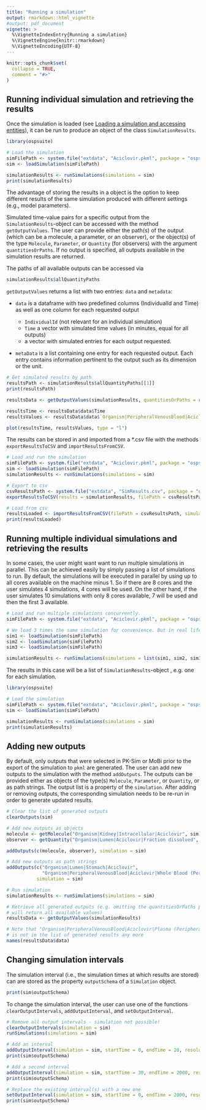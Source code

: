 ```yaml
---
title: "Running a simulation"
output: rmarkdown::html_vignette
#output: pdf_document
vignette: >
  %\VignetteIndexEntry{Running a simulation}
  %\VignetteEngine{knitr::rmarkdown}
  %\VignetteEncoding{UTF-8}
---
```


```r
knitr::opts_chunk$set(
  collapse = TRUE,
  comment = "#>"
)
```

## Running individual simulation and retrieving the results
Once the simulation is loaded (see [Loading a simulation and accessing entities](load-get.html)), it can be run to produce an object of the class `SimulationResults`.

```r
library(ospsuite)

# Load the simulation
simFilePath <- system.file("extdata", "Aciclovir.pkml", package = "ospsuite")
sim <- loadSimulation(simFilePath)

simulationResults <- runSimulations(simulations = sim)
print(simulationResults)
```

The advantage of storing the results in a object is the option to keep different results of the same simulation produced with different settings (e.g., model parameters).

Simulated time-value pairs for a specific output from the `SimulationResults`-object can be accessed with the method `getOutputValues`. The user can provide either the path(s) of the output (which can be a molecule, a parameter, or an observer), or the object(s) of the type `Molecule`, `Parameter`, or `Quantity` (for observers) with the argument `quantitiesOrPaths`. If no output is specified, all outputs available in the simulation results are returned.

The paths of all available outputs can be accessed via

```r
simulationResults$allQuantityPaths
```

`getOutputValues` returns a list with two entries: `data` and `metadata`:

 * `data` is a dataframe with two predefined columns (IndividualId and Time) as well as one column for each requested output

     * `IndividualId` (not relevant for an individual simulation)
     * `Time` a vector with simulated time values (in minutes, equal for all outputs) 
     *  a vector with simulated entries for each output requested.

  * `metaData` is a list containing one entry for each requested output. Each entry contains information pertinent to the output such as its dimension or the unit.


```r
# Get simulated results by path
resultsPath <- simulationResults$allQuantityPaths[[1]]
print(resultsPath)

resultsData <- getOutputValues(simulationResults, quantitiesOrPaths = resultsPath)

resultsTime <- resultsData$data$Time
resultsValues <- resultsData$data$`Organism|PeripheralVenousBlood|Aciclovir|Plasma (Peripheral Venous Blood)`

plot(resultsTime, resultsValues, type = "l")
```

The results can be stored in and imported from a *.csv file with the methods `exportResultsToCSV` and `importResultsFromCSV`.

```r
# Load and run the simulation
simFilePath <- system.file("extdata", "Aciclovir.pkml", package = "ospsuite")
sim <- loadSimulation(simFilePath)
simulationResults <- runSimulations(simulations = sim)

# Export to csv
csvResultsPath <- system.file("extdata", "SimResults.csv", package = "ospsuite")
exportResultsToCSV(results = simulationResults, filePath = csvResultsPath)

# Load from csv
resultsLoaded <- importResultsFromCSV(filePath = csvResultsPath, simulation = sim)
print(resultsLoaded)
```

## Running multiple individual simulations and retrieving the results
In some cases, the user might want want to run multiple simulations in parallel. This can be achieved easily by simply passing a list of simulations to run.
By default, the simulations will be executed in parallel by using up to all cores available on the machine minus 1. So if there are 8 cores and the user simulates 4 simulations, 
4 cores will be used. On the other hand, if the user simulates 10 simulations with only 8 cores available, 7 will be used and then the first 3 available.

```r
# Load and run multiple simulations concurrently. 
simFilePath <- system.file("extdata", "Aciclovir.pkml", package = "ospsuite")

# We load 3 times the same simulation for convenience. But in real life scenarios, they would be different simulations
sim1 <- loadSimulation(simFilePath)
sim2 <- loadSimulation(simFilePath)
sim3 <- loadSimulation(simFilePath)

simulationResults <- runSimulations(simulations = list(sim1, sim2, sim3))
```

The results in this case will be a list of `SimulationResults`-object , e.g. one for each simulation.

```r
library(ospsuite)

# Load the simulation
simFilePath <- system.file("extdata", "Aciclovir.pkml", package = "ospsuite")
sim <- loadSimulation(simFilePath)

simulationResults <- runSimulations(simulations = sim)
print(simulationResults)
```

## Adding new outputs
By default, only outputs that were selected in PK-Sim or MoBi prior to the export of the simulation to `pkml` are generated. The user can add new outputs to the simulation with the method `addOutputs`. The outputs can be provided either as objects of the type(s) `Molecule`, `Parameter`, or `Quantity`, or as path strings. The output list is a property of the `simulation`.
After adding or removing outputs, the corresponding simulation needs to be re-run in order to generate updated results.

```r
# Clear the list of generated outputs
clearOutputs(sim)

# Add new outputs as objects
molecule <- getMolecule("Organism|Kidney|Intracellular|Aciclovir", sim)
observer <- getQuantity("Organism|Lumen|Aciclovir|Fraction dissolved", sim)

addOutputs(c(molecule, observer), simulation = sim)

# Add new outputs as path strings
addOutputs(c("Organism|Lumen|Stomach|Aciclovir", 
             "Organism|PeripheralVenousBlood|Aciclovir|Whole Blood (Peripheral Venous Blood)"),
           simulation = sim)

# Run simulation
simulationResults <- runSimulations(simulations = sim)

# Retrieve all generated outputs (e.g. omitting the quantitiesOrPaths property
# will return all available values)
resultsData <- getOutputValues(simulationResults)

# Note that "Organism|PeripheralVenousBlood|Aciclovir|Plasma (Peripheral Venous Blood)" 
# is not in the list of generated results any more
names(resultsData$data)
```

## Changing simulation intervals
The simulation interval (i.e., the simulation times at which results are stored) can are stored as the property `outputSchema` of a `Simulation` object.

```r
print(sim$outputSchema)
```

To change the simulation interval, the user can use one of the functions `clearOutputIntervals`, `addOutputInterval`, and `setOutputInterval`.

```r
# Remove all output intervals - simulation not possible!
clearOutputIntervals(simulation = sim)
runSimulations(simulations = sim)

# Add an interval
addOutputInterval(simulation = sim, startTime = 0, endTime = 20, resolution = 60, intervalName = "highRes")
print(sim$outputSchema)

# Add a second interval
addOutputInterval(simulation = sim, startTime = 30, endTime = 2000, resolution = 4, intervalName = "lowRes")
print(sim$outputSchema)

# Replace the existing interval(s) with a new one
setOutputInterval(simulation = sim, startTime = 0, endTime = 2000, resolution = 4)
print(sim$outputSchema)
```
